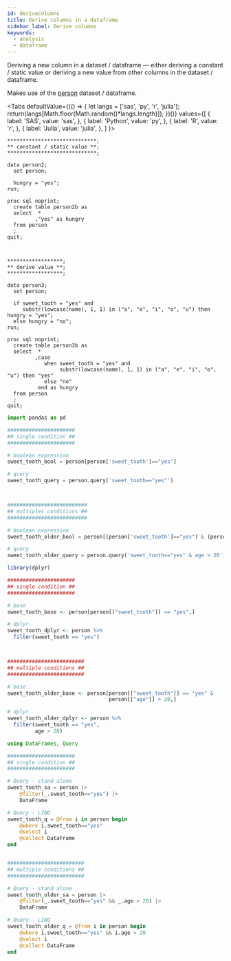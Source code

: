 ```yaml
---
id: derivecolumns
title: Derive columns in a dataframe
sidebar_label: Derive columns
keywords:
  - analysis
  - dataframe
---
```


Deriving a new column in a dataset / dataframe &mdash; either deriving a constant / static value or deriving a new value from other columns in the dataset / dataframe.

Makes use of the [person](../gettingstarted/rowwiseinit) dataset / dataframe.


<Tabs
  defaultValue={(() => {
    let langs = ['sas', 'py', 'r', 'julia'];
    return(langs[Math.floor(Math.random()*langs.length)]);
  })()}
  values={[
    { label: 'SAS', value: 'sas', },
    { label: 'Python', value: 'py', },
    { label: 'R', value: 'r', },
    { label: 'Julia', value: 'julia', },
  ]
}>
<TabItem value="sas">

```sas
*****************************;
** constant / static value **;
*****************************;

data person2;
  set person;
  
  hungry = "yes";
run;

proc sql noprint;
  create table person2b as
  select  *
         ,"yes" as hungry
  from person
  ;
quit;



******************;
** derive value **;
******************;

data person3;
  set person;
  
  if sweet_tooth = "yes" and
     substr(lowcase(name), 1, 1) in ("a", "e", "i", "o", "u") then hungry = "yes";
  else hungry = "no";
run;

proc sql noprint;
  create table person3b as
  select  *
         ,case
            when sweet_tooth = "yes" and
                 substr(lowcase(name), 1, 1) in ("a", "e", "i", "o", "u") then "yes"
            else "no"
          end as hungry
  from person
  ;
quit;
```

</TabItem>
<TabItem value="py">

```py
import pandas as pd

######################
## single condition ##
######################

# boolean expression
sweet_tooth_bool = person[person['sweet_tooth']=="yes"]

# query
sweet_tooth_query = person.query('sweet_tooth=="yes"')



##########################
## multiples conditions ##
##########################

# boolean expression
sweet_tooth_older_bool = person[(person['sweet_tooth']=="yes") & (person['age'] > 20)]

# query
sweet_tooth_older_query = person.query('sweet_tooth=="yes" & age > 20')
```

</TabItem>
<TabItem value="r">

```r
library(dplyr)

######################
## single condition ##
######################

# base
sweet_tooth_base <- person[person[["sweet_tooth"]] == "yes",]

# dplyr
sweet_tooth_dplyr <- person %>%
  filter(sweet_tooth == "yes")



#########################
## multiple conditions ##
#########################

# base
sweet_tooth_older_base <- person[person[["sweet_tooth"]] == "yes" &
                                 person[["age"]] > 20,]

# dplyr
sweet_tooth_older_dplyr <- person %>%
  filter(sweet_tooth == "yes",
         age > 20)
```

</TabItem>
<TabItem value="julia">

```julia
using DataFrames, Query

######################
## single condition ##
######################

# Query - stand alone
sweet_tooth_sa = person |>
    @filter(_.sweet_tooth=="yes") |>
    DataFrame

# Query - LINQ
sweet_tooth_q = @from i in person begin
    @where i.sweet_tooth=="yes"
    @select i
    @collect DataFrame
end


#########################
## multiple conditions ##
#########################

# Query - stand alone
sweet_tooth_older_sa = person |>
    @filter(_.sweet_tooth=="yes" && _.age > 20) |>
    DataFrame

# Query - LINQ
sweet_tooth_older_q = @from i in person begin
    @where i.sweet_tooth=="yes" && i.age > 20
    @select i
    @collect DataFrame
end
```

</TabItem>
</Tabs>
